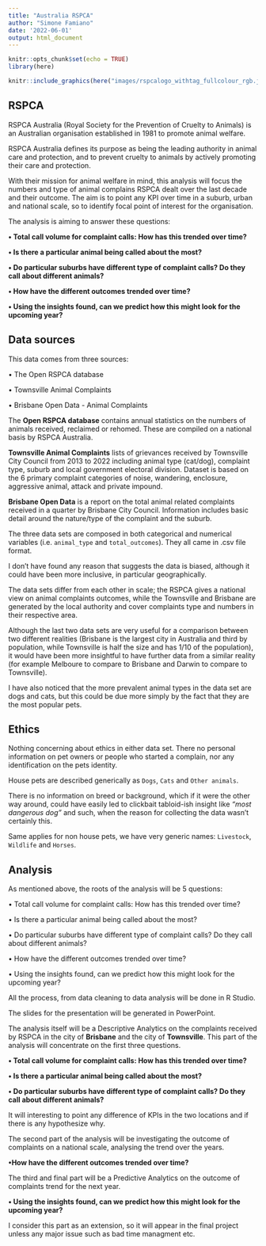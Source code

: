 ```yaml
---
title: "Australia RSPCA"
author: "Simone Famiano"
date: '2022-06-01'
output: html_document
---
```


```r
knitr::opts_chunk$set(echo = TRUE)
library(here)
```

```r
knitr::include_graphics(here("images/rspcalogo_withtag_fullcolour_rgb.jpg"))
```

## RSPCA

RSPCA Australia (Royal Society for the Prevention of Cruelty to Animals) is an Australian organisation established in 1981 to promote animal welfare.

RSPCA Australia defines its purpose as being the leading authority in animal care and protection, and to prevent cruelty to animals by actively promoting their care and protection.


With their mission for animal welfare in mind, this analysis will focus the numbers and type of animal complains RSPCA dealt over the last decade and their outcome. The aim is to point any KPI over time in a suburb, urban and national scale, so to identify focal point of interest for the organisation.

The analysis is aiming to answer these questions:

__• Total call volume for complaint calls: How has this trended over time?__

__• Is there a particular animal being called about the most?__

__• Do particular suburbs have different type of complaint calls? Do they call about different animals?__

__• How have the different outcomes trended over time?__

__• Using the insights found, can we predict how this might look for the upcoming year?__

## Data sources

This data comes from three sources:

• The Open RSPCA database 

• Townsville Animal Complaints 

• Brisbane Open Data - Animal Complaints

The __Open RSPCA database__ contains annual statistics on the numbers of animals received, reclaimed or rehomed. These are compiled on a national basis by RSPCA Australia.

__Townsville Animal Complaints__ lists of grievances received by Townsville City Council from 2013 to 2022 including animal type (cat/dog), complaint type, suburb and local government electoral division. 
Dataset is based on the 6 primary complaint categories of noise, wandering, enclosure, aggressive animal, attack and private impound.

__Brisbane Open Data__ is a report on the total animal related complaints received in a quarter by Brisbane City Council. Information includes basic detail around the nature/type of the complaint and the suburb.

The three data sets are composed in both categorical and numerical variables (i.e. `animal_type` and `total_outcomes`). They all came in .csv file format. 

I don't have found any reason that suggests the data is biased, although it could have been more inclusive, in particular geographically. 

The data sets differ from each other in scale; the RSPCA gives a national view on animal complaints outcomes, while the Townsville and Brisbane are generated by the local authority and cover complaints type and numbers in their respective area.

Although the last two data sets are very useful for a comparison between two different realities (Brisbane is the largest city in Australia and third by population, while Townsville is half the size and has 1/10 of the population), it would have been more insightful to have further data from a similar reality (for example Melboure to compare to Brisbane and Darwin to compare to Townsville).

I have also noticed that the more prevalent animal types in the data set are dogs and cats, but this could be due more simply by the fact that they are the most popular pets.

## Ethics

Nothing concerning about ethics in either data set. There no personal information on pet owners or people who started a complain, nor any identification on the pets identity. 

House pets are described generically as `Dogs`, `Cats` and `Other animals`. 

There is no information on breed or background, which if it were the other way around, could have easily led to clickbait tabloid-ish insight like _"most dangerous dog"_ and such, when the reason for collecting the data wasn't certainly this.

Same applies for non house pets, we have very generic names: `Livestock`, `Wildlife` and `Horses`.

## Analysis

As mentioned above, the roots of the analysis will be 5 questions:

• Total call volume for complaint calls: How has this trended over time?

• Is there a particular animal being called about the most?

• Do particular suburbs have different type of complaint calls? Do they call about different animals?

• How have the different outcomes trended over time?

• Using the insights found, can we predict how this might look for the upcoming year?

All the process, from data cleaning to data analysis will be done in R Studio. 

The slides for the presentation will be generated in PowerPoint.

The analysis itself will be a Descriptive Analytics on the complaints received by RSPCA in the city of __Brisbane__ and the city of __Townsville__. This part of the analysis will concentrate on the first three questions.

__• Total call volume for complaint calls: How has this trended over time?__

__• Is there a particular animal being called about the most?__

__• Do particular suburbs have different type of complaint calls? Do they call about different animals?__

It will interesting to point any difference of KPIs in the two locations and if there is any hypothesize why.

The second part of the analysis will be investigating the outcome of complaints on a national scale, analysing the trend over the years.

__•How have the different outcomes trended over time?__

The third and final part will be a Predictive Analytics on the outcome of complaints trend for the next year.

__• Using the insights found, can we predict how this might look for the upcoming year?__

I consider this part as an extension, so it will appear in the final project unless any major issue such as bad time managment etc. 


